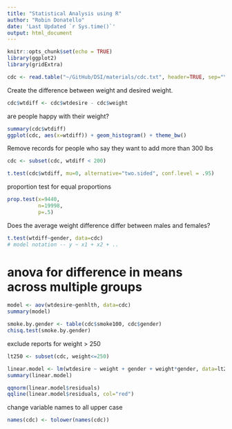 ```yaml
---
title: "Statistical Analysis using R"
author: "Robin Donatello"
date: 'Last Updated `r Sys.time()`'
output: html_document
---
```


```r
knitr::opts_chunk$set(echo = TRUE)
library(ggplot2)
library(gridExtra)

cdc <- read.table("~/GitHub/DSI/materials/cdc.txt", header=TRUE, sep="\t")
```

Create the difference between weight and desired weight. 

```r
cdc$wtdiff <- cdc$wtdesire - cdc$weight
```

are people happy with their weight? 
```r
summary(cdc$wtdiff)
ggplot(cdc, aes(x=wtdiff)) + geom_histogram() + theme_bw()
```

Remove records for people who say they want to add more than 300 lbs
```r
cdc <- subset(cdc, wtdiff < 200)
```

```r
t.test(cdc$wtdiff, mu=0, alternative="two.sided", conf.level = .95)
```

proportion test for equal proportions
```r
prop.test(x=9440, 
          n=19998, 
          p=.5)
```

Does the average weight difference differ between males and females? 

```r
t.test(wtdiff~gender, data=cdc)
# model notation -- y ~ x1 + x2 + .. 
```

# anova for difference in means across multiple groups

```r
model <- aov(wtdesire~genhlth, data=cdc)
summary(model)
```


```r
smoke.by.gender <- table(cdc$smoke100, cdc$gender)
chisq.test(smoke.by.gender)
```

exclude reports for weight > 250
```r
lt250 <- subset(cdc, weight<=250)

linear.model <- lm(wtdesire ~ weight + gender + weight*gender, data=lt250)
summary(linear.model)

qqnorm(linear.model$residuals)
qqline(linear.model$residuals, col="red")
```

change variable names to all upper case
```r
names(cdc) <- tolower(names(cdc))
````
